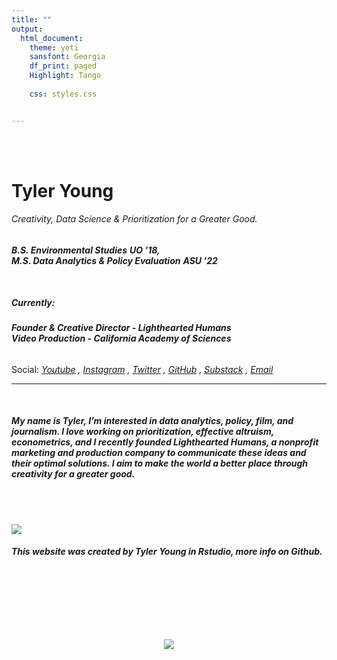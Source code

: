 ```yaml
---
title: ""
output:
  html_document:
    theme: yeti
    sansfont: Georgia
    df_print: paged
    Highlight: Tango
    
    css: styles.css


---
```


<br>
<br>

<h1>**Tyler Young**</h1>
<h6>Creativity, Data Science & Prioritization for a Greater Good.
</h6>
<h6>
***B.S. Environmental Studies***
***UO '18,***  
***M.S. Data Analytics & Policy Evaluation***
***ASU '22***
</h6><h5>
<br>
**Currently:**
</h5>
<h6>
**Founder & Creative Director - Lighthearted Humans**  
**Video Production - California Academy of Sciences**  
</h6>
Social:
*
[Youtube](http://youtube.com/tylerisyoung/?target=_blank) , 
[Instagram](https://www.instagram.com/tylerisyoung/?target=_blank) ,
[Twitter](https://www.twitter.com/Tylerisyoung/?target=_blank) ,
[GitHub](https://www.github.com/tylerisyoung/?target=_blank) ,
[Substack](https://tylerisyoung.substack.com/people/8775252-tylerisyoung) , 
[Email](mailto:Tyleralexanderyoung@gmail.com/?target=_blank])
*
 
________________________________________

<br>

<h5>
**My name is Tyler, I'm interested in data analytics, policy, film, and journalism. I love working on prioritization, effective altruism, econometrics, and I recently founded Lighthearted Humans, a nonprofit marketing and production company to communicate these ideas and their optimal solutions. I aim to make the world a better place through creativity for a greater good.** 
</h5>

<br>
<br>


![](images/surf.jpg)


<h6>
***This website was created by Tyler Young in Rstudio, more info on Github.***
</h6>





<br>
<br>
<br>
<br>
<br>
<center>
![](images/tylerisyounglogo_small_tiny_2.png)










</a>
</div>






